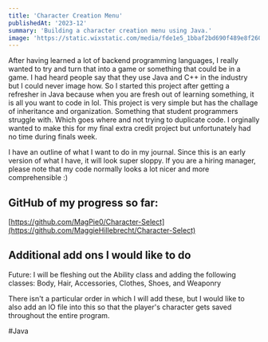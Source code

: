 ```yaml
---
title: 'Character Creation Menu'
publishedAt: '2023-12'
summary: 'Building a character creation menu using Java.'
image: 'https://static.wixstatic.com/media/fde1e5_1bbaf2bd690f489e8f2607ee9acf8387~mv2.jpg/v1/fill/w_537,h_245,al_c,lg_1,q_80,enc_auto/wizard.jpg'
---
```


After having learned a lot of backend programming languages, I really wanted to try and turn that into a game or something that could be in a game. I had heard people say that they use
Java and C++ in the industry but I could never image how. So I started this project after getting a refresher in Java because when you are fresh out of learning something, it is all
you want to code in lol. This project is very simple but has the challage of inheritance and organization. Something that student programmers struggle with. 
Which goes where and not trying to duplicate code. I orginally wanted to make this for my final extra credit project but unfortunately had no time during finals week.

I have an outline of what I want to do in my journal. Since this is an early version of what I have, it will look super sloppy. 
If you are a hiring manager, please note that my code normally looks a lot nicer and more comprehensible :)

## GitHub of my progress so far:

[https://github.com/MagPie0/Character-Select](https://github.com/MaggieHillebrecht/Character-Select)

## Additional add ons I would like to do
Future: I will be fleshing out the Ability class and adding the following classes: Body, Hair, Accessories, Clothes, Shoes, and Weaponry

There isn't a particular order in which I will add these, but I would like to also add an IO file into this so that the player's 
character gets saved throughout the entire program.

#Java